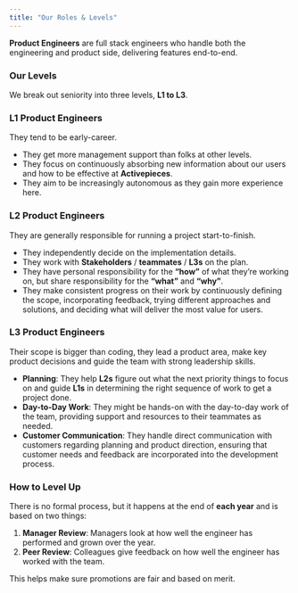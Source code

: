 ```yaml
---
title: "Our Roles & Levels"
---
```


**Product Engineers** are full stack engineers who handle both the engineering and product side, delivering features end-to-end.

### Our Levels

We break out seniority into three levels, **L1 to L3**.

### L1 Product Engineers

They tend to be early-career.

- They get more management support than folks at other levels. 
- They focus on continuously absorbing new information about our users and how to be effective at **Activepieces**. 
- They aim to be increasingly autonomous as they gain more experience here.

### L2 Product Engineers

They are generally responsible for running a project start-to-finish. 

- They independently decide on the implementation details.
- They work with **Stakeholders** / **teammates** / **L3s** on the plan. 
- They have personal responsibility for the **“how”** of what they’re working on, but share responsibility for the **“what”** and **“why”**. 
- They make consistent progress on their work by continuously defining the scope, incorporating feedback, trying different approaches and solutions, and deciding what will deliver the most value for users.

### L3 Product Engineers
Their scope is bigger than coding, they lead a product area, make key product decisions and guide the team with strong leadership skills.

- **Planning**: They help **L2s** figure out what the next priority things to focus on and guide **L1s** in determining the right sequence of work to get a project done.
- **Day-to-Day Work**: They might be hands-on with the day-to-day work of the team, providing support and resources to their teammates as needed.
- **Customer Communication**: They handle direct communication with customers regarding planning and product direction, ensuring that customer needs and feedback are incorporated into the development process.

### How to Level Up

There is no formal process, but it happens at the end of **each year** and is based on two things:

1. **Manager Review**: Managers look at how well the engineer has performed and grown over the year.
2. **Peer Review**: Colleagues give feedback on how well the engineer has worked with the team.

This helps make sure promotions are fair and based on merit.